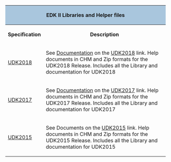 


<div class="t_projects">
<table>
<tr><th colspan="4" style="background-color:#a9c6dd">EDK II Libraries and Helper files</th></tr>
<tr>
<th>Specification</th>
<th>Description</th>
</tr>
<tr>
<td>

[[UDK2018]]

</td>
<td>
See [https://github.com/tianocore/tianocore.github.io/wiki/UDK2018#documentation Documentation] on the [[UDK2018]] link.  Help documents in CHM and Zip formats for the UDK2018 Release.  Includes all the Library and documentation for UDK2018
</td>

</tr>
<tr>
<td>

[[UDK2017]]

</td>
<td>
See [https://github.com/tianocore/tianocore.github.io/wiki/UDK2017#documentation Documentation] on the [[UDK2017]] link.  Help documents in CHM and Zip formats for the UDK2017 Release.  Includes all the Library and documentation for UDK2017
</td>

</tr>
<tr>
<td>

[[UDK2015]]

</td>
<td>
See Documents on the  [[UDK2015]] link.  Help documents in CHM and Zip formats for the UDK2015 Release.  Includes all the Library and documentation for UDK2015
</td>

</tr>

</table>

<!-- [[Category:EDKII]] -->
<!-- [[Category:Documents]] -->
